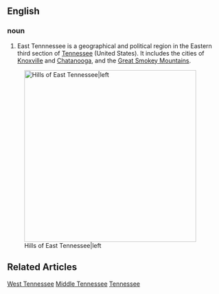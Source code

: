 ==English==

===noun===
# East Tennnessee is a geographical and political region in the Eastern third section of [[Tennessee]] (United States). It includes the cities of [[Knoxville]] and [[Chatanooga]], and the [[Great Smokey Mountains]].

{{wikipedia}}

[[Image:HillsofEastTN3.jpg|400px|thumb|Hills of East Tennessee|left]]


==Related Articles==

[[West Tennessee]]
[[Middle Tennessee]]
[[Tennessee]]
